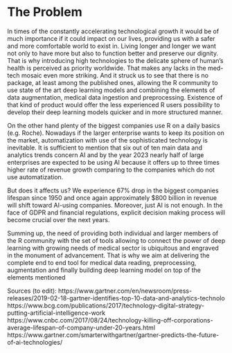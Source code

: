 # The Problem
<!-- 
Outlining the issue / weak point / problem to be solved by this proposal. This should be a compelling section that sets the reader up for the next section - the proposed solution!

It is important to cover:

 - [ ] What the problem is
 - [ ] Who it affects
 - [ ] Have there been previous attempts to resolve the problem
 - [ ] Why it should be tackled
-->

In times of the constantly accelerating technological growth it would be of much importance if it could impact on our lives, providing us with a safer and more comfortable world to exist in. Living longer and longer we want not only to have more but also to function better and preserve our dignity. That is why introducing high technologies to the delicate sphere of human's health is perceived as priority worldwide. That makes any lacks in the med-tech mosaic even more striking. And it struck us to see that there is no package, at least among the published ones, allowing the R community to use state of the art deep learning models and combining the elements of data augmentation, medical data ingestion and preprocessing. Existence of that kind of product would offer the less experienced R users possibility to develop their deep learning models quicker and in more structured manner. 

On the other hand plenty of the biggest companies use R on a daily basics (e.g. Roche). Nowadays if the larger enterprise wants to keep its position on the market, automatization with use of the sophisticated technology is inevitable. It is sufficient to mention that six out of ten main data and analytics trends concern AI and by the year 2023 nearly half of large enterprises are expected to be using AI because it offers up to three times higher rate of revenue growth comparing to the companies which do not use automatization.

But does it affects us? We experience 67% drop in the biggest companies lifespan since 1950 and once again approximately $800 billion in revenue will shift toward AI-using companies. Moreover, just AI is not enough. In the face of GDPR and financial regulations, explicit decision making process will become crucial over the next years.

Summing up, the need of providing both individual and larger members of the R community with the set of tools allowing to connect the power of deep learning with growing needs of medical sector is ubiquitous and engraved in the monument of advancement. That is why we aim at delivering the complete end to end tool for medical data reading, preprocessing, augmentation and finally building deep learning model on top of the elements mentioned

Sources (to edit): 
https://www.gartner.com/en/newsroom/press-releases/2019-02-18-gartner-identifies-top-10-data-and-analytics-technolo
https://www.bcg.com/publications/2017/technology-digital-strategy-putting-artificial-intelligence-work
https://www.cnbc.com/2017/08/24/technology-killing-off-corporations-average-lifespan-of-company-under-20-years.html
https://www.gartner.com/smarterwithgartner/gartner-predicts-the-future-of-ai-technologies/






